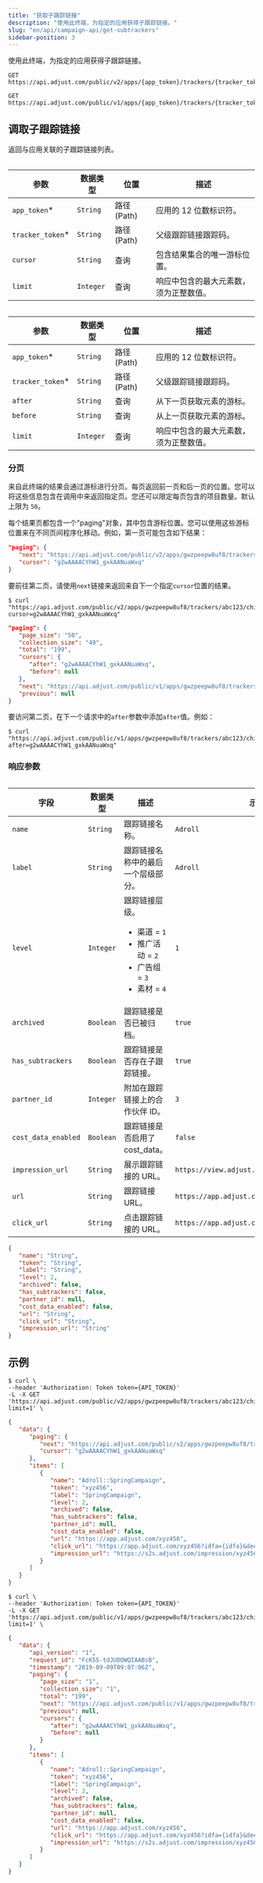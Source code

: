 ```yaml
---
title: "获取子跟踪链接"
description: "使用此终端，为指定的应用获得子跟踪链接。"
slug: "en/api/campaign-api/get-subtrackers"
sidebar-position: 3
---
```

使用此终端，为指定的应用获得子跟踪链接。
<apiversion version="v2"> 

```http
GET https://api.adjust.com/public/v2/apps/{app_token}/trackers/{tracker_token}/children
```

</ApiVersion> <apiversion version="v1"> 

```http
GET https://api.adjust.com/public/v1/apps/{app_token}/trackers/{tracker_token}/children
```

</ApiVersion> 

调取子跟踪链接
-------

返回与应用关联的子跟踪链接列表。
<apiversion version="v2"> <table> 

|         参数         |   数据类型    |      位置       |         描述          |
|--------------------|-----------|---------------|---------------------|
| `app_token`\*     | `String`  | 路径 \(Path\) | 应用的 12 位数标识符。       |
| `tracker_token`\* | `String`  | 路径 \(Path\) | 父级跟踪链接跟踪码。          |
| `cursor`           | `String`  | 查询            | 包含结果集合的唯一游标位置。      |
| `limit`            | `Integer` | 查询            | 响应中包含的最大元素数，须为正整数值。 |

</Table> </ApiVersion> <apiversion version="v1"> <table> 

|         参数         |   数据类型    |      位置       |         描述          |
|--------------------|-----------|---------------|---------------------|
| `app_token`\*     | `String`  | 路径 \(Path\) | 应用的 12 位数标识符。       |
| `tracker_token`\* | `String`  | 路径 \(Path\) | 父级跟踪链接跟踪码。          |
| `after`            | `String`  | 查询            | 从下一页获取元素的游标。        |
| `before`           | `String`  | 查询            | 从上一页获取元素的游标。        |
| `limit`            | `Integer` | 查询            | 响应中包含的最大元素数，须为正整数值。 |

</Table> </ApiVersion> 

### 分页

来自此终端的结果会通过游标进行分页。每页返回前一页和后一页的位置。您可以将这些信息包含在调用中来返回指定页。您还可以限定每页包含的项目数量。默认上限为 `50`。

每个结果页都包含一个"paging"对象，其中包含游标位置。您可以使用这些游标位置来在不同页间程序化移动。例如，第一页可能包含如下结果：
<apiversion version="v2"> 

```json
"paging": {
   "next": "https://api.adjust.com/public/v2/apps/gwzpeepw8uf8/trackers/abc123/children?cursor=g2wAAAACYhW1_gxkAANuaWxq",
   "cursor": "g2wAAAACYhW1_gxkAANuaWxq"
}
```

要前往第二页，请使用`next`链接来返回来自下一个指定`cursor`位置的结果。

```console
$ curl "https://api.adjust.com/public/v2/apps/gwzpeepw8uf8/trackers/abc123/children?cursor=g2wAAAACYhW1_gxkAANuaWxq"
```

</ApiVersion> <apiversion version="v1"> 

```json
"paging": {
   "page_size": "50",
   "collection_size": "49",
   "total": "199",
   "cursors": {
      "after": "g2wAAAACYhW1_gxkAANuaWxq",
      "before": null
   },
   "next": "https://api.adjust.com/public/v1/apps/gwzpeepw8uf8/trackers/abc123/children?after=g2wAAAACYhW1_gxkAANuaWxq&limit=50",
   "previous": null
}
```

要访问第二页，在下一个请求中的`after`参数中添加`after`值。例如：

```console
$ curl "https://api.adjust.com/public/v1/apps/gwzpeepw8uf8/trackers/abc123/children?after=g2wAAAACYhW1_gxkAANuaWxq"
```

</ApiVersion> 

### 响应参数

<table search> 

|         字段          |   数据类型    |                                            描述                                            |                     示例                      |
|---------------------|-----------|------------------------------------------------------------------------------------------|---------------------------------------------|
| `name`              | `String`  | 跟踪链接名称。                                                                                  | `Adroll`                                    |
| `label`             | `String`  | 跟踪链接名称中的最后一个层级部分。                                                                        | `Adroll`                                    |
| `level`             | `Integer` | 跟踪链接层级。 <ul><li>渠道 = `1`</li><li>推广活动 = `2`</li><li>广告组 = `3`</li><li>素材 = `4`</li></ul> | `1`                                         |
| `archived`          | `Boolean` | 跟踪链接是否已被归档。                                                                              | `true`                                      |
| `has_subtrackers`   | `Boolean` | 跟踪链接是否存在子跟踪链接。                                                                           | `true`                                      |
| `partner_id`        | `Integer` | 附加在跟踪链接上的合作伙伴 ID。                                                                        | `3`                                         |
| `cost_data_enabled` | `Boolean` | 跟踪链接是否启用了cost\_data。                                                                    | `false`                                     |
| `impression_url`    | `String`  | 展示跟踪链接的 URL。                                                                             | `https://view.adjust.com/impression/abc123` |
| `url`               | `String`  | 跟踪链接 URL。                                                                                | `https://app.adjust.com/abc123`             |
| `click_url`         | `String`  | 点击跟踪链接的 URL。                                                                             | `https://app.adjust.com/abc123`             |

</Table> 

```json
{
   "name": "String",
   "token": "String",
   "label": "String",
   "level": 2,
   "archived": false,
   "has_subtrackers": false,
   "partner_id": null,
   "cost_data_enabled": false,
   "url": "String",
   "click_url": "String",
   "impression_url": "String"
}
```

示例
---

<apiversion version="v2"> 

```console
$ curl \
--header 'Authorization: Token token={API_TOKEN}'
-L -X GET 'https://api.adjust.com/public/v2/apps/gwzpeepw8uf8/trackers/abc123/children?limit=1' \
```

```json
{
   "data": {
      "paging": {
         "next": "https://api.adjust.com/public/v2/apps/gwzpeepw8uf8/trackers/abc123/children?cursor=g2wAAAACYhW1_gxkAANuaWxq&limit=1",
         "cursor": "g2wAAAACYhW1_gxkAANuaWxq"
      },
      "items": [
         {
            "name": "Adroll::SpringCampaign",
            "token": "xyz456",
            "label": "SpringCampaign",
            "level": 2,
            "archived": false,
            "has_subtrackers": false,
            "partner_id": null,
            "cost_data_enabled": false,
            "url": "https://app.adjust.com/xyz456",
            "click_url": "https://app.adjust.com/xyz456?idfa={idfa}&deeplink=http%3A%2F%2Fa.b%2Fc%3Fd%3D1%26e%3D%%MACROS%%",
            "impression_url": "https://s2s.adjust.com/impression/xyz456?idfa={idfa}&s2s=1"
         }
      ]
   }
}
```

</ApiVersion> <apiversion version="v1"> 

```console
$ curl \
--header 'Authorization: Token token={API_TOKEN}'
-L -X GET 'https://api.adjust.com/public/v1/apps/gwzpeepw8uf8/trackers/abc123/children?limit=1' \
```

```json
{
   "data": {
      "api_version": "1",
      "request_id": "FcK55-tdJUDOWQIAABsB",
      "timestamp": "2019-09-09T09:07:06Z",
      "paging": {
         "page_size": "1",
         "collection_size": "1",
         "total": "199",
         "next": "https://api.adjust.com/public/v1/apps/gwzpeepw8uf8/trackers/abc123/children?after=g2wAAAACYhW1_gxkAANuaWxq&limit=1",
         "previous": null,
         "cursors": {
            "after": "g2wAAAACYhW1_gxkAANuaWxq",
            "before": null
         }
      },
      "items": [
         {
            "name": "Adroll::SpringCampaign",
            "token": "xyz456",
            "label": "SpringCampaign",
            "level": 2,
            "archived": false,
            "has_subtrackers": false,
            "partner_id": null,
            "cost_data_enabled": false,
            "url": "https://app.adjust.com/xyz456",
            "click_url": "https://app.adjust.com/xyz456?idfa={idfa}&deeplink=http%3A%2F%2Fa.b%2Fc%3Fd%3D1%26e%3D%%MACROS%%",
            "impression_url": "https://s2s.adjust.com/impression/xyz456?idfa={idfa}&s2s=1"
         }
      ]
   }
}
```

</ApiVersion>

